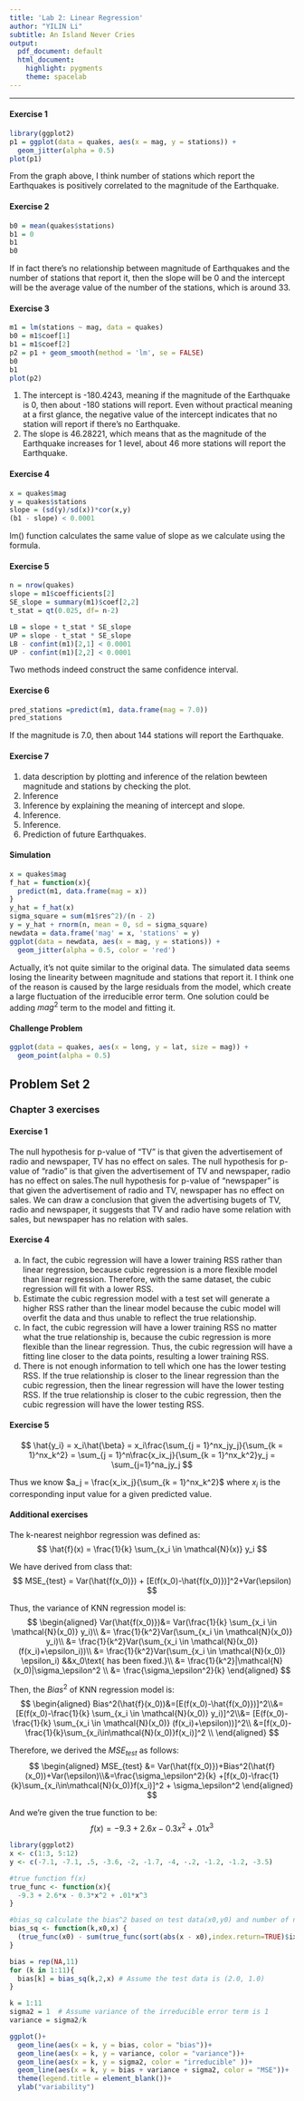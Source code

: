 ```yaml
---
title: 'Lab 2: Linear Regression'
author: "YILIN Li"
subtitle: An Island Never Cries
output:
  pdf_document: default
  html_document:
    highlight: pygments
    theme: spacelab
---
```


* * *

#### Exercise 1

```r
library(ggplot2)
p1 = ggplot(data = quakes, aes(x = mag, y = stations)) + 
  geom_jitter(alpha = 0.5)
plot(p1)
```

From the graph above, I think number of stations which report the Earthquakes is positively correlated to the magnitude of the Earthquake. 

#### Exercise 2

```r
b0 = mean(quakes$stations)
b1 = 0 
b1
b0
```

If in fact there's no relationship between magnitude of Earthquakes and the number of stations that report it, then the slope will be 0 and the intercept will be the average value of the number of the stations, which is around 33. 

#### Exercise 3

```r
m1 = lm(stations ~ mag, data = quakes)
b0 = m1$coef[1]
b1 = m1$coef[2]
p2 = p1 + geom_smooth(method = 'lm', se = FALSE)
b0
b1
plot(p2)
```

1. The intercept is -180.4243, meaning if the magnitude of the Earthquake is 0, then about -180 stations will report. Even without practical meaning at a first glance, the negative value of the intercept indicates that no station will report if there's no Earthquake. 
2. The slope is 46.28221, which means that as the magnitude of the Earthquake increases for 1 level, about 46 more stations will report the Earthquake. 

#### Exercise 4

```r
x = quakes$mag 
y = quakes$stations
slope = (sd(y)/sd(x))*cor(x,y)
(b1 - slope) < 0.0001
```

lm() function calculates the same value of slope as we calculate using the formula. 

#### Exercise 5

```r
n = nrow(quakes)
slope = m1$coefficients[2]
SE_slope = summary(m1)$coef[2,2]
t_stat = qt(0.025, df= n-2)

LB = slope + t_stat * SE_slope
UP = slope - t_stat * SE_slope 
LB - confint(m1)[2,1] < 0.0001
UP - confint(m1)[2,2] < 0.0001
```

Two methods indeed construct the same confidence interval. 

#### Exercise 6

```r
pred_stations =predict(m1, data.frame(mag = 7.0))
pred_stations
```

If the magnitude is 7.0, then about 144 stations will report the Earthquake. 

#### Exercise 7

1. data description by plotting and inference of the relation bewteen magnitude and stations by checking the plot. 
2. Inference
3. Inference by explaining the meaning of intercept and slope. 
4. Inference. 
5. Inference. 
6. Prediction of future Earthquakes. 

#### Simulation 

```r
x = quakes$mag
f_hat = function(x){
  predict(m1, data.frame(mag = x))
}
y_hat = f_hat(x)
sigma_square = sum(m1$res^2)/(n - 2)
y = y_hat + rnorm(n, mean = 0, sd = sigma_square)
newdata = data.frame('mag' = x, 'stations' = y)
ggplot(data = newdata, aes(x = mag, y = stations)) +
  geom_jitter(alpha = 0.5, color = 'red')

```

Actually, it's not quite similar to the original data. The simulated data seems losing the linearity between magnitude and stations that report it. I think one of the reason is caused by the large residuals from the model, which create a large fluctuation of the irreducible error term. One solution could be adding $mag^2$ term to the model and fitting it. 

#### Challenge Problem 

```r
ggplot(data = quakes, aes(x = long, y = lat, size = mag)) +
  geom_point(alpha = 0.5)
```

## Problem Set 2

### Chapter 3 exercises

#### Exercise 1

The null hypothesis for p-value of "TV" is that given the advertisement of radio and newspaper, TV has no effect on sales. The null hypothesis for p-value of "radio" is that given the advertisement of TV and newspaper, radio has no effect on sales.The null hypothesis for p-value of "newspaper" is that given the advertisement of radio and TV, newspaper has no effect on sales. We can draw a conclusion that given the advertising bugets of TV, radio and newspaper, it suggests that TV and radio have some relation with sales, but newspaper has no relation with sales. 

#### Exercise 4

a. In fact, the cubic regression will have a lower training RSS rather than linear regression, because cubic regression is a more flexible model than linear regression. Therefore, with the same dataset, the cubic regression will fit with a lower RSS. 
b. Estimate the cubic regression model with a test set will generate a higher RSS rather than the linear model because the cubic model will overfit the data and thus unable to reflect the true relationship. 
c. In fact, the cubic regression will have a lower training RSS no matter what the true relationship is, because the cubic regression is more flexible than the linear regression. Thus, the cubic regression will have a fitting line closer to the data points, resulting a lower training RSS. 
d. There is not enough information to tell which one has the lower testing RSS. If the true relationship is closer to the linear regression than the cubic regression, then the linear regression will have the lower testing RSS. If the true relationship is closer to the cubic regression, then the cubic regression will have the lower testing RSS. 

#### Exercise 5 

$$
\hat{y_i} = x_i\hat{\beta} = x_i\frac{\sum_{j = 1}^nx_jy_j}{\sum_{k = 1}^nx_k^2} = \sum_{j = 1}^n\frac{x_ix_j}{\sum_{k = 1}^nx_k^2}y_j = \sum_{j=1}^na_jy_j
$$

Thus we know $a_j = \frac{x_ix_j}{\sum_{k = 1}^nx_k^2}$ where $x_i$ is the corresponding input value for a given predicted value. 


#### Additional exercises

The k-nearest neighbor regression was defined as:
$$
\hat{f}(x) = \frac{1}{k} \sum_{x_i \in \mathcal{N}(x)} y_i
$$

We have derived from class that: 
$$
MSE_{test} = Var(\hat{f(x_0)}) + [E(f(x_0)-\hat{f(x_0)})]^2+Var(\epsilon)
$$

Thus, the variance of KNN regression model is:
$$
\begin{aligned}
Var(\hat{f(x_0)})&= Var(\frac{1}{k} \sum_{x_i \in \mathcal{N}(x_0)} y_i)\\ &= \frac{1}{k^2}Var(\sum_{x_i \in \mathcal{N}(x_0)} y_i)\\ &= \frac{1}{k^2}Var(\sum_{x_i \in \mathcal{N}(x_0)} (f(x_i)+\epsilon_i))\\ &= \frac{1}{k^2}Var(\sum_{x_i \in \mathcal{N}(x_0)} \epsilon_i) &&x_0\text{ has been fixed.}\\ &= \frac{1}{k^2}|\mathcal{N}(x_0)|\sigma_\epsilon^2 \\ &= \frac{\sigma_\epsilon^2}{k} 
\end{aligned}
$$

Then, the $Bias^2$ of KNN regression model is:
$$
\begin{aligned}
Bias^2(\hat{f}(x_0))&=[E(f(x_0)-\hat{f(x_0)})]^2\\&=[E(f(x_0)-\frac{1}{k} \sum_{x_i \in \mathcal{N}(x_0)} y_i)]^2\\&= [E(f(x_0)-\frac{1}{k} \sum_{x_i \in \mathcal{N}(x_0)} (f(x_i)+\epsilon))]^2\\ &=[f(x_0)-\frac{1}{k}\sum_{x_i\in\mathcal{N}(x_0)}f(x_i)]^2 \\
\end{aligned}
$$

Therefore, we derived the $MSE_{test}$ as follows:
$$
\begin{aligned}
MSE_{test} &= Var(\hat{f(x_0)})+Bias^2(\hat{f}(x_0))+Var(\epsilon)\\&=\frac{\sigma_\epsilon^2}{k} +[f(x_0)-\frac{1}{k}\sum_{x_i\in\mathcal{N}(x_0)}f(x_i)]^2 + \sigma_\epsilon^2
\end{aligned}
$$

And we're given the true function to be:
$$
f(x)=-9.3 + 2.6 x - 0.3 x^2 + .01 x^3
$$


```r
library(ggplot2)
x <- c(1:3, 5:12)
y <- c(-7.1, -7.1, .5, -3.6, -2, -1.7, -4, -.2, -1.2, -1.2, -3.5)

#true function f(x)
true_func <- function(x){
  -9.3 + 2.6*x - 0.3*x^2 + .01*x^3
}

#bias_sq calculate the bias^2 based on test data(x0,y0) and number of nearest neighbors k
bias_sq <- function(k,x0,x) { 
  (true_func(x0) - sum(true_func(sort(abs(x - x0),index.return=TRUE)$ix[1:k])/k))^2
}

bias = rep(NA,11)
for (k in 1:11){
  bias[k] = bias_sq(k,2,x) # Assume the test data is (2.0, 1.0)
}

k = 1:11
sigma2 = 1  # Assume variance of the irreducible error term is 1
variance = sigma2/k

ggplot()+
  geom_line(aes(x = k, y = bias, color = "bias"))+
  geom_line(aes(x = k, y = variance, color = "variance"))+
  geom_line(aes(x = k, y = sigma2, color = "irreducible" ))+
  geom_line(aes(x = k, y = bias + variance + sigma2, color = "MSE"))+
  theme(legend.title = element_blank())+
  ylab("variability")

```